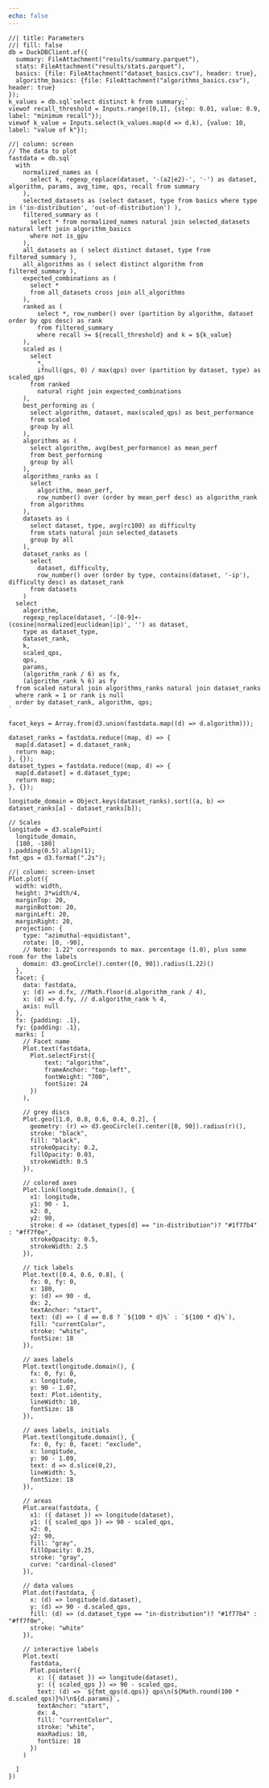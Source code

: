 ```yaml
---
echo: false
---
```


```ojs
//| title: Parameters
//| fill: false
db = DuckDBClient.of({
  summary: FileAttachment("results/summary.parquet"),
  stats: FileAttachment("results/stats.parquet"),
  basics: {file: FileAttachment("dataset_basics.csv"), header: true},
  algorithm_basics: {file: FileAttachment("algorithms_basics.csv"), header: true}
});
k_values = db.sql`select distinct k from summary;`
viewof recall_threshold = Inputs.range([0,1], {step: 0.01, value: 0.9, label: "minimum recall"});
viewof k_value = Inputs.select(k_values.map(d => d.k), {value: 10, label: "value of k"});
```

```ojs
//| column: screen
// The data to plot
fastdata = db.sql`
  with
    normalized_names as (
      select k, regexp_replace(dataset, '-(a2|e2)-', '-') as dataset, algorithm, params, avg_time, qps, recall from summary
    ),
    selected_datasets as (select dataset, type from basics where type in ('in-distribution', 'out-of-distribution') ),
    filtered_summary as (
      select * from normalized_names natural join selected_datasets natural left join algorithm_basics
      where not is_gpu 
    ),
    all_datasets as ( select distinct dataset, type from filtered_summary ),
    all_algorithms as ( select distinct algorithm from filtered_summary ),
    expected_combinations as (
      select *
      from all_datasets cross join all_algorithms
    ),
    ranked as (
        select *, row_number() over (partition by algorithm, dataset order by qps desc) as rank
        from filtered_summary
        where recall >= ${recall_threshold} and k = ${k_value}
    ),
    scaled as (
      select
        *,
        ifnull(qps, 0) / max(qps) over (partition by dataset, type) as scaled_qps
      from ranked
        natural right join expected_combinations
    ),
    best_performing as (
      select algorithm, dataset, max(scaled_qps) as best_performance
      from scaled
      group by all
    ),
    algorithms as (
      select algorithm, avg(best_performance) as mean_perf
      from best_performing
      group by all
    ),
    algorithms_ranks as (
      select
        algorithm, mean_perf,
        row_number() over (order by mean_perf desc) as algorithm_rank
      from algorithms
    ),
    datasets as (
      select dataset, type, avg(rc100) as difficulty
      from stats natural join selected_datasets
      group by all
    ),
    dataset_ranks as (
      select
        dataset, difficulty,
        row_number() over (order by type, contains(dataset, '-ip'), difficulty desc) as dataset_rank
      from datasets 
    )
  select
    algorithm,
    regexp_replace(dataset, '-[0-9]+-(cosine|normalized|euclidean|ip)', '') as dataset,
    type as dataset_type,
    dataset_rank,
    k,
    scaled_qps,
    qps,
    params,
    (algorithm_rank / 6) as fx,
    (algorithm_rank % 6) as fy
  from scaled natural join algorithms_ranks natural join dataset_ranks
  where rank = 1 or rank is null
  order by dataset_rank, algorithm, qps;
`

facet_keys = Array.from(d3.union(fastdata.map((d) => d.algorithm)));

dataset_ranks = fastdata.reduce((map, d) => {
  map[d.dataset] = d.dataset_rank;
  return map;
}, {});
dataset_types = fastdata.reduce((map, d) => {
  map[d.dataset] = d.dataset_type;
  return map;
}, {});

longitude_domain = Object.keys(dataset_ranks).sort((a, b) => dataset_ranks[a] - dataset_ranks[b]);

// Scales
longitude = d3.scalePoint(
  longitude_domain,
  [180, -180]
).padding(0.5).align(1);
fmt_qps = d3.format(".2s");
```

```ojs
//| column: screen-inset
Plot.plot({
  width: width,
  height: 3*width/4,
  marginTop: 20,
  marginBottom: 20,
  marginLeft: 20,
  marginRight: 20,
  projection: {
    type: "azimuthal-equidistant",
    rotate: [0, -90],
    // Note: 1.22° corresponds to max. percentage (1.0), plus some room for the labels
    domain: d3.geoCircle().center([0, 90]).radius(1.22)()
  },
  facet: {
    data: fastdata,
    y: (d) => d.fx, //Math.floor(d.algorithm_rank / 4),
    x: (d) => d.fy, // d.algorithm_rank % 4,
    axis: null
  },
  fx: {padding: .1},
  fy: {padding: .1},
  marks: [
    // Facet name
    Plot.text(fastdata,
      Plot.selectFirst({
          text: "algorithm",
          frameAnchor: "top-left",
          fontWeight: "700",
          fontSize: 24
      })
    ),

    // grey discs
    Plot.geo([1.0, 0.8, 0.6, 0.4, 0.2], {
      geometry: (r) => d3.geoCircle().center([0, 90]).radius(r)(),
      stroke: "black",
      fill: "black",
      strokeOpacity: 0.2,
      fillOpacity: 0.03,
      strokeWidth: 0.5
    }),

    // colored axes
    Plot.link(longitude.domain(), {
      x1: longitude,
      y1: 90 - 1,
      x2: 0,
      y2: 90,
      stroke: d => (dataset_types[d] == "in-distribution")? "#1f77b4" : "#ff7f0e",
      strokeOpacity: 0.5,
      strokeWidth: 2.5
    }),

    // tick labels
    Plot.text([0.4, 0.6, 0.8], {
      fx: 0, fy: 0,
      x: 180,
      y: (d) => 90 - d,
      dx: 2,
      textAnchor: "start",
      text: (d) => ( d == 0.8 ? `${100 * d}%` : `${100 * d}%`),
      fill: "currentColor",
      stroke: "white",
      fontSize: 18
    }),

    // axes labels
    Plot.text(longitude.domain(), {
      fx: 0, fy: 0,
      x: longitude,
      y: 90 - 1.07,
      text: Plot.identity,
      lineWidth: 10,
      fontSize: 18
    }),

    // axes labels, initials
    Plot.text(longitude.domain(), {
      fx: 0, fy: 0, facet: "exclude",
      x: longitude,
      y: 90 - 1.09,
      text: d => d.slice(0,2),
      lineWidth: 5,
      fontSize: 18
    }),

    // areas
    Plot.area(fastdata, {
      x1: ({ dataset }) => longitude(dataset),
      y1: ({ scaled_qps }) => 90 - scaled_qps,
      x2: 0,
      y2: 90,
      fill: "gray",
      fillOpacity: 0.25,
      stroke: "gray",
      curve: "cardinal-closed"
    }),

    // data values
    Plot.dot(fastdata, {
      x: (d) => longitude(d.dataset),
      y: (d) => 90 - d.scaled_qps,
      fill: (d) => (d.dataset_type == "in-distribution")? "#1f77b4" : "#ff7f0e",
      stroke: "white"
    }),

    // interactive labels
    Plot.text(
      fastdata,
      Plot.pointer({
        x: ({ dataset }) => longitude(dataset),
        y: ({ scaled_qps }) => 90 - scaled_qps,
        text: (d) => `${fmt_qps(d.qps)} qps\n(${Math.round(100 * d.scaled_qps)}%)\n${d.params}`,
        textAnchor: "start",
        dx: 4,
        fill: "currentColor",
        stroke: "white",
        maxRadius: 10,
        fontSize: 18
      })
    )
    
  ]
})
```


